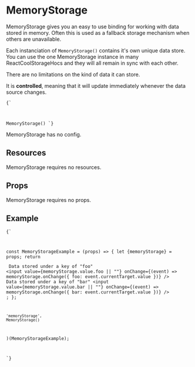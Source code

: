 
# MemoryStorage

<MemoryStorageExample />

MemoryStorage gives you an easy to use binding for working with data stored in memory. Often this is used as a fallback storage mechanism when others are unavailable.

Each instanciation of `MemoryStorage()` contains it's own unique data store. You can use the one MemoryStorage instance in many ReactCoolStorageHocs and they will all remain in sync with each other.

There are no limitations on the kind of data it can store.

It is **controlled**, meaning that it will update immediately whenever the data source changes.

<Code language="jsx">{`

MemoryStorage()
`}</Code>

MemoryStorage has no config.

## Resources

MemoryStorage requires no resources.

## Props

MemoryStorage requires no props.

## Example

<Code language="jsx">{`

const MemoryStorageExample = (props) => {
    let {memoryStorage} = props;
    return <div>
        <label>Data stored under a key of "foo"</label>
        <input
            value={memoryStorage.value.foo || ""}
            onChange={(event) => memoryStorage.onChange({
                foo: event.currentTarget.value
            })}
        />
        <label>Data stored under a key of "bar"</label>
        <input
            value={memoryStorage.value.bar || ""}
            onChange={(event) => memoryStorage.onChange({
                bar: event.currentTarget.value
            })}
        />
    </div>;
};

    'memoryStorage',
    MemoryStorage()
)(MemoryStorageExample);

`}</Code>
